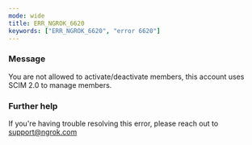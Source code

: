 ```yaml
---
mode: wide
title: ERR_NGROK_6620
keywords: ["ERR_NGROK_6620", "error 6620"]
---
```


### Message

You are not allowed to activate/deactivate members, this account uses SCIM 2.0 to manage members.

### Further help

If you're having trouble resolving this error, please reach out to [support@ngrok.com](mailto:support@ngrok.com?subject=Help%20with%20ERR_NGROK_6620)
